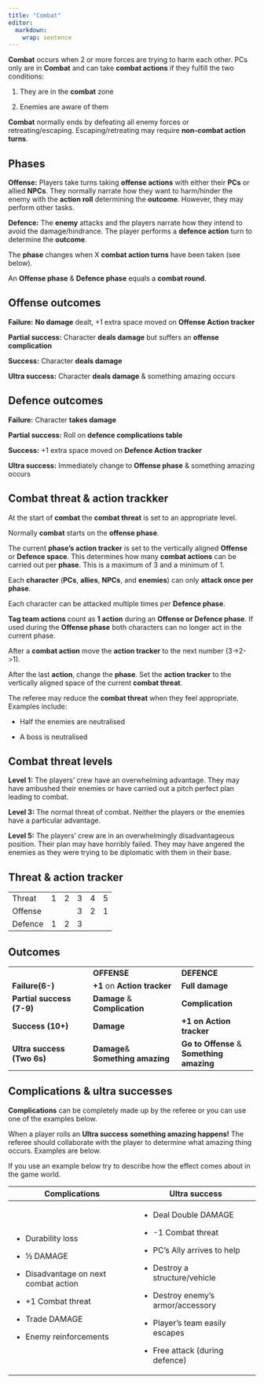 ```yaml
---
title: "Combat"
editor: 
  markdown: 
    wrap: sentence
---
```


**Combat** occurs when 2 or more forces are trying to harm each other.
PCs only are in **Combat** and can take **combat actions** if they fulfill the two conditions:

1.  They are in the **combat** zone

2.  Enemies are aware of them

**Combat** normally ends by defeating all enemy forces or retreating/escaping.
Escaping/retreating may require **non-combat action turns**.

## **Phases**

**Offense:** Players take turns taking **offense actions** with either their **PCs** or allied **NPCs**.
They normally narrate how they want to harm/hinder the enemy with the **action roll** determining the **outcome**.
However, they may perform other tasks.

**Defence:** The **enemy** attacks and the players narrate how they intend to avoid the damage/hindrance.
The player performs a **defence action** turn to determine the **outcome**.

The **phase** changes when X **combat action turns** have been taken (see below).

An **Offense phase** & **Defence phase** equals a **combat round**.

## **Offense outcomes**

**Failure:** **No damage** dealt, +1 extra space moved on **Offense** **Action tracker**

**Partial success:** Character **deals damage** but suffers an **offense complication**

**Success:** Character **deals damage**

**Ultra success:** Character **deals damage** & something amazing occurs

## **Defence outcomes**

**Failure:** Character **takes damage**

**Partial success:** Roll on **defence complications table**

**Success:** +1 extra space moved on **Defence Action tracker**

**Ultra success:** Immediately change to **Offense phase** & something amazing occurs

## **Combat threat & action trackker**

At the start of **combat** the **combat threat** is set to an appropriate level.

Normally **combat** starts on the **offense phase**.

The current **phase’s action tracker** is set to the vertically aligned **Offense** or **Defence space**.
This determines how many **combat actions** can be carried out per **phase**.
This is a maximum of 3 and a minimum of 1.

Each **character** (**PCs**, **allies**, **NPCs**, and **enemies**) can only **attack once per phase**.

Each character can be attacked multiple times per **Defence phase**.

**Tag team actions** count as **1 action** during an **Offense or Defence phase**.
If used during the **Offense phase** both characters can no longer act in the current phase. 

After a **combat action** move the **action tracker** to the next number (3-\>2-\>1).

After the last **action**, change the **phase**.
Set the **action tracker** to the vertically aligned space of the current **combat threat**.

The referee may reduce the **combat threat** when they feel appropriate.
Examples include:

-   Half the enemies are neutralised

-   A boss is neutralised

## **Combat threat levels**

**Level 1:** The players’ crew have an overwhelming advantage.
They may have ambushed their enemies or have carried out a pitch perfect plan leading to combat.

**Level 3:** The normal threat of combat.
Neither the players or the enemies have a particular advantage. 

**Level 5:** The players’ crew are in an overwhelmingly disadvantageous position.
Their plan may have horribly failed.
They may have angered the enemies as they were trying to be diplomatic with them in their base.

## **Threat & action tracker**

|         |     |     |     |     |     |
|---------|-----|-----|-----|-----|-----|
| Threat  | 1   | 2   | 3   | 4   | 5   |
| Offense |     |     | 3   | 2   | 1   |
| Defence | 1   | 2   | 3   |     |     |

## **Outcomes**

+----------------------------+-------------------------------+--------------------------+
|                            | **OFFENSE**                   | **DEFENCE**              |
+----------------------------+-------------------------------+--------------------------+
| **Failure(6-)**            | **+1** on **Action tracker**  | **Full damage**          |
+----------------------------+-------------------------------+--------------------------+
| **Partial success (7-9)**  | **Damage** & **Complication** | **Complication**         |
+----------------------------+-------------------------------+--------------------------+
| **Success (10+)**          | **Damage**                    | **+1 on Action tracker** |
+----------------------------+-------------------------------+--------------------------+
| **Ultra success (Two 6s)** | **Damage**&\                  | **Go to Offense** & **\  |
|                            | **Something amazing**         | Something amazing**      |
+----------------------------+-------------------------------+--------------------------+

## **Complications & ultra successes**

**Complications** can be completely made up by the referee or you can use one of the examples below.

When a player rolls an **Ultra success** **something amazing happens!** The referee should collaborate with the player to determine what amazing thing occurs.
Examples are below.

If you use an example below try to describe how the effect comes about in the game world.

+----------------------------------------+-------------------------------------+
| **Complications**                      | **Ultra success**                   |
+========================================+=====================================+
| -   Durability loss                    | -   Deal Double DAMAGE              |
|                                        |                                     |
| -   ½ DAMAGE                           | -   -1 Combat threat                |
|                                        |                                     |
| -   Disadvantage on next combat action | -   PC’s Ally arrives to help       |
|                                        |                                     |
| -   +1 Combat threat                   | -   Destroy a structure/vehicle     |
|                                        |                                     |
| -   Trade DAMAGE                       | -   Destroy enemy's armor/accessory |
|                                        |                                     |
| -   Enemy reinforcements               | -   Player’s team easily escapes    |
|                                        |                                     |
|                                        | -   Free attack (during defence)    |
+----------------------------------------+-------------------------------------+
